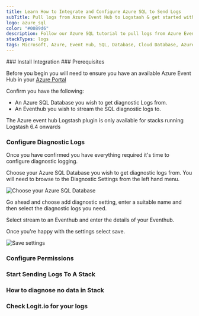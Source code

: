 ```yaml
---
title: Learn How to Integrate and Configure Azure SQL to Send Logs
subTitle: Pull logs from Azure Event Hub to Logstash & get started with Azure application logging
logo: azure_sql
color: "#0089d6"
description: Follow our Azure SQL tutorial to pull logs from Azure Event Hub to Logstash and begin with Azure Application logging.
stackTypes: logs
tags: Microsoft, Azure, Event Hub, SQL, Database, Cloud Database, Azure Sql
---
```


<Steps>
  ### Install Integration
  <InstallIntegration/>
  ### Prerequisites

  Before you begin you will need to ensure you have an available Azure Event Hub in your [Azure Portal](https://portal.azure.com/)

  Confirm you have the following:
  - An Azure SQL Database you wish to get diagnostic Logs from.
  - An Eventhub you wish to stream the SQL diagnostic logs to.

  <Callout type="info">
    The Azure event hub Logstash plugin is only available for stacks running Logstash 6.4 onwards
  </Callout>

  ### Configure Diagnostic Logs

  Once you have confirmed you have everything required it's time to configure diagnostic logging.

  Choose your Azure SQL Database you wish to get diagnostic logs from. You will need to browse to the Diagnostic Settings from the left hand menu.

  ![Choose your Azure SQL Database](@/images/integrations/azure/sql/creatediagnostic01.png)

  Go ahead and choose add diagnostic setting, enter a suitable name and then select the diagnostic logs you need.

  Select stream to an Eventhub and enter the details of your Eventhub.

  Once you're happy with the settings select save.

  ![Save settings](@/images/integrations/azure/sql/creatediagnostic02.png)

  ### Configure Permissions

  <AzureConfiguration />

  ### Start Sending Logs To A Stack

  <AzureInput stackType="logs" utmMedium="logs" utmCampaign="azuresql" type="azure_sql" />

  ### How to diagnose no data in Stack

  <DiagnoseNoData />

  ### Check Logit.io for your logs

  <LaunchStack utmMedium="logs" utmCampaign="azuresql" source="azure_sql" />

</Steps>